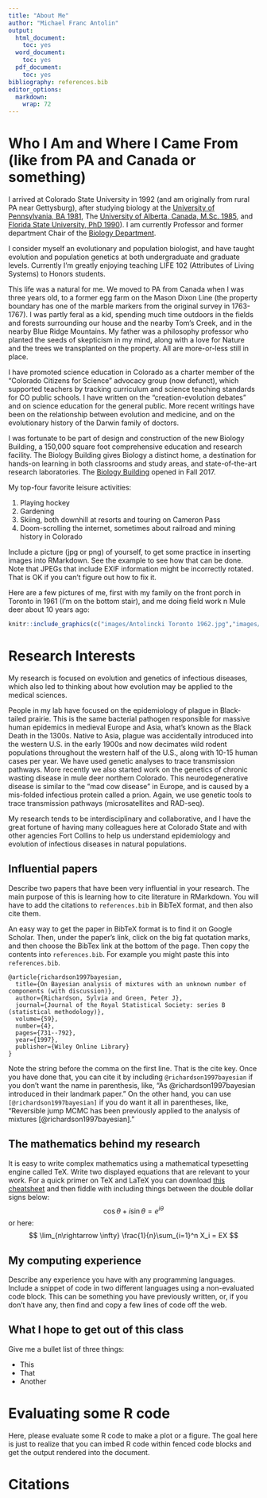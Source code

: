 ```yaml
---
title: "About Me"
author: "Michael Franc Antolin"
output:
  html_document:
    toc: yes
  word_document:
    toc: yes
  pdf_document:
    toc: yes
bibliography: references.bib
editor_options: 
  markdown: 
    wrap: 72
---
```


# Who I Am and Where I Came From (like from PA and Canada or something)

I arrived at Colorado State University in 1992 (and am originally from rural PA near Gettysburg), after studying biology at the [University of Pennsylvania, BA 1981](https://www.bio.upenn.edu/), The [University of Alberta, Canada, M.Sc. 1985](https://www.ualberta.ca/biological-sciences/index.html), and [Florida State University, PhD 1990](https://www.bio.fsu.edu/)).  I am currently Professor and former department Chair of the [Biology Department](https://www.biology.colostate.edu/).

I consider myself an evolutionary and population biologist, and have taught evolution and population genetics at both undergraduate and graduate levels.  Currently I'm greatly enjoying teaching LIFE 102 (Attributes of Living Systems) to Honors students.   

This life was a natural for me. We moved to PA from Canada when I was three years old, to a former egg farm on the Mason Dixon Line (the property boundary has one of the marble markers from the original survey in 1763-1767). I was partly feral as a kid, spending much time outdoors in the fields and forests surrounding our house and the nearby Tom's Creek, and in the nearby Blue Ridge Mountains.  My father was a philosophy professor who planted the seeds of skepticism in my mind, along with a love for Nature and the trees we transplanted on the property.  All are more-or-less still in place.


I have promoted science education in Colorado as a charter member of the “Colorado Citizens for Science” advocacy group (now defunct), which supported teachers by tracking curriculum and science teaching standards for CO public schools.  I have written on the “creation-evolution debates” and on science education for the general public.  More recent writings have been on the relationship between evolution and medicine, and on the evolutionary history of the Darwin family of doctors.    


I was fortunate to be part of design and construction of the new Biology Building, a 150,000 square foot comprehensive education and research facility. The Biology Building gives Biology a distinct home, a destination for hands-on learning in both classrooms and study areas, and state-of-the-art research laboratories.  The [Biology Building](http://www.biology.colostate.edu/new-building/) opened in Fall 2017. 


My top-four favorite leisure activities:

1.  Playing hockey
2.  Gardening
3.  Skiing, both downhill at resorts and touring on Cameron Pass
4.  Doom-scrolling the internet, sometimes about railroad and mining history in Colorado 

Include a picture (jpg or png) of yourself, to get some practice in
inserting images into RMarkdown. See the example to see how that can be
done. Note that JPEGs that include EXIF information might be incorrectly
rotated. That is OK if you can't figure out how to fix it.

Here are a few pictures of me, first with my family on the front porch in Toronto in 1961 (I'm on the bottom stair), and me doing field work n Mule deer about 10 years ago: 

```r
knitr::include_graphics(c("images/Antolincki Toronto 1962.jpg","images/Antolin with deer.jpg"), auto_pdf = TRUE)
```


# Research Interests

My research is focused on evolution and genetics of infectious diseases, which also led to thinking about how evolution may be applied to the medical sciences.

People in my lab have focused on the epidemiology of plague in Black-tailed prairie.  This is the same bacterial pathogen responsible for massive human epidemics in medieval Europe and Asia, what’s known as the Black Death in the 1300s.  Native to Asia, plague was accidentally introduced into the western U.S. in the early 1900s and now decimates wild rodent populations throughout the western half of the U.S., along with 10-15 human cases per year.  We have used genetic analyses to trace transmission pathways.  More recently we also started work on the genetics of chronic wasting disease in mule deer northern Colorado.  This neurodegenerative disease is similar to the “mad cow disease” in Europe, and is caused by a mis-folded infectious protein called a prion.  Again, we use genetic tools to trace transmission pathways (microsatellites and RAD-seq).

My research tends to be interdisciplinary and collaborative, and I have the great fortune of having many colleagues here at Colorado State and with other agencies Fort Collins to help us understand epidemiology and evolution of infectious diseases in natural populations.

## Influential papers

Describe two papers that have been very influential in your research.
The main purpose of this is learning how to cite literature in
RMarkdown. You will have to add the citations to `references.bib` in
BibTeX format, and then also cite them.

An easy way to get the paper in BibTeX format is to find it on Google
Scholar. Then, under the paper's link, click on the big fat quotation
marks, and then choose the BibTex link at the bottom of the page. Then
copy the contents into `references.bib`. For example you might paste
this into `references.bib`.

```         
@article{richardson1997bayesian,
  title={On Bayesian analysis of mixtures with an unknown number of components (with discussion)},
  author={Richardson, Sylvia and Green, Peter J},
  journal={Journal of the Royal Statistical Society: series B (statistical methodology)},
  volume={59},
  number={4},
  pages={731--792},
  year={1997},
  publisher={Wiley Online Library}
}
```

Note the string before the comma on the first line. That is the cite
key. Once you have done that, you can cite it by including
`@richardson1997bayesian` if you don't want the name in parenthesis,
like, "As @richardson1997bayesian introduced in their landmark paper."
On the other hand, you can use `[@richardson1997bayesian]` if you do
want it all in parentheses, like, "Reversible jump MCMC has been
previously applied to the analysis of mixtures
[@richardson1997bayesian]."

## The mathematics behind my research

It is easy to write complex mathematics using a mathematical typesetting
engine called TeX. Write two displayed equations that are relevant to
your work. For a quick primer on TeX and LaTeX you can download [this
cheatsheet](https://users.dickinson.edu/~richesod/latex/latexcheatsheet.pdf)
and then fiddle with including things between the double dollar signs
below: $$
\cos\theta + i\sin\theta = e^{i\theta}
$$ or here: $$
\lim_{n\rightarrow \infty} \frac{1}{n}\sum_{i=1}^n X_i = EX
$$

## My computing experience

Describe any experience you have with any programming languages. Include
a snippet of code in two different languages using a non-evaluated code
block. This can be something you have previously written, or, if you
don't have any, then find and copy a few lines of code off the web.

## What I hope to get out of this class

Give me a bullet list of three things:

-   This
-   That
-   Another

# Evaluating some R code

Here, please evaluate some R code to make a plot or a figure. The goal
here is just to realize that you can imbed R code within fenced code
blocks and get the output rendered into the document.

# Citations
